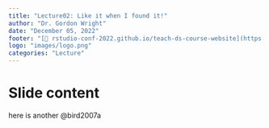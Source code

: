 ```yaml
---
title: "Lecture02: Like it when I found it!"
author: "Dr. Gordon Wright"
date: "December 05, 2022"
footer: "[🔗 rstudio-conf-2022.github.io/teach-ds-course-website](https://rstudio-conf-2022.github.io/teach-ds-course-website)"
logo: "images/logo.png"
categories: "Lecture"
---
```


# Slide content

here is another @bird2007a
